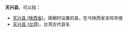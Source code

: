 '''天兴县'''，可以指：
*[[天兴县_(陕西省)|天兴县 (陕西省)]]，唐朝时设置的县，在今陕西省宝鸡市境
*[[天興縣|天兴县 (台湾)]]，台湾古代县名

{{Disambig|T|Cat=三字亚洲县名消歧义}}